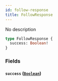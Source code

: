 ```yaml
---
id: follow-response
title: FollowResponse
---
```



No description

```graphql
type FollowResponse {
  success: Boolean!
}
```


### Fields

#### `success` ([`Boolean`](/reference/scalars/boolean))






